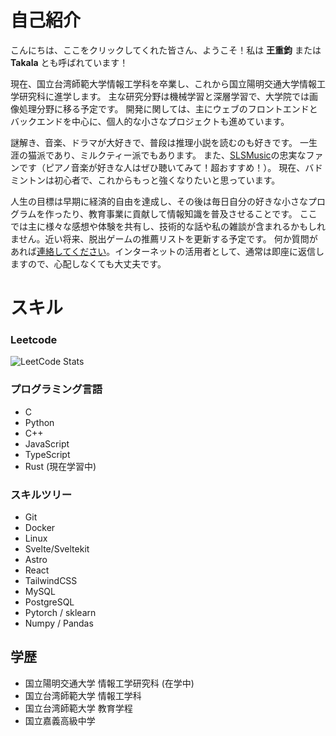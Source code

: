 # 自己紹介

こんにちは、ここをクリックしてくれた皆さん、ようこそ！私は **王重鈞** または **Takala** とも呼ばれています！

現在、国立台湾師範大学情報工学科を卒業し、これから国立陽明交通大学情報工学研究科に進学します。
主な研究分野は機械学習と深層学習で、大学院では画像処理分野に移る予定です。
開発に関しては、主にウェブのフロントエンドとバックエンドを中心に、個人的な小さなプロジェクトも進めています。

謎解き、音楽、ドラマが大好きで、普段は推理小説を読むのも好きです。
一生涯の猫派であり、ミルクティー派でもあります。
また、[SLSMusic](https://www.youtube.com/@SLSMusic)の忠実なファンです（ピアノ音楽が好きな人はぜひ聴いてみて！超おすすめ！）。
現在、バドミントンは初心者で、これからもっと強くなりたいと思っています。

人生の目標は早期に経済的自由を達成し、その後は毎日自分の好きな小さなプログラムを作ったり、教育事業に貢献して情報知識を普及させることです。
ここでは主に様々な感想や体験を共有し、技術的な話や私の雑談が含まれるかもしれません。近い将来、脱出ゲームの推薦リストを更新する予定です。
何か質問があれば[連絡してください](mailto:ccwangtakala@gmail.com)。インターネットの活用者として、通常は即座に返信しますので、心配しなくても大丈夫です。

# スキル

### Leetcode
![LeetCode Stats](https://leetcard.jacoblin.cool/takalawang?theme=nord&font=Viga&ext=contest)

### プログラミング言語
- C
- Python
- C++
- JavaScript
- TypeScript
- Rust (現在学習中)

### スキルツリー
- Git
- Docker
- Linux
- Svelte/Sveltekit
- Astro
- React
- TailwindCSS
- MySQL
- PostgreSQL
- Pytorch / sklearn
- Numpy / Pandas    

## 学歴

- 国立陽明交通大学 情報工学研究科 (在学中)
- 国立台湾師範大学 情報工学科
- 国立台湾師範大学 教育学程
- 国立嘉義高級中学